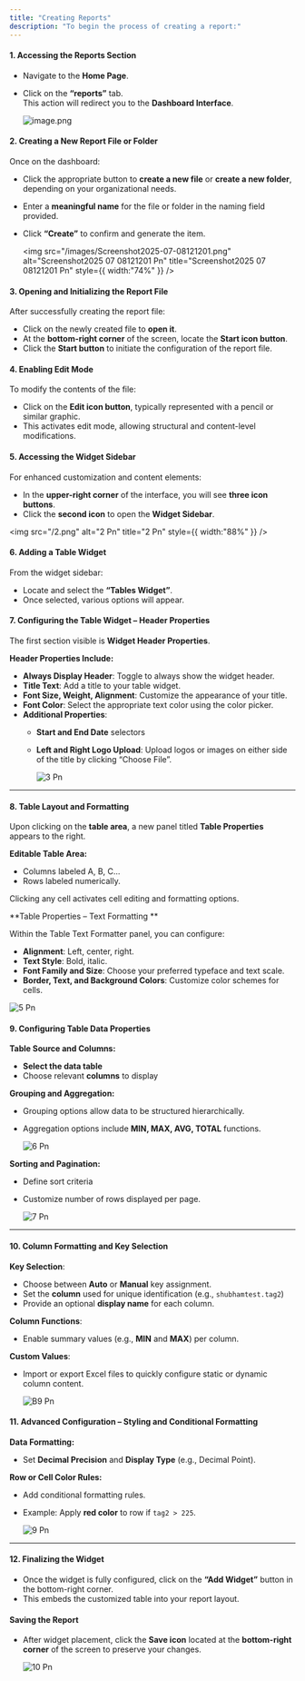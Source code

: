 ```yaml
---
title: "Creating Reports"
description: "To begin the process of creating a report:"
---
```


#### **1. Accessing the Reports Section**

- Navigate to the **Home Page**.
- Click on the **“reports”** tab.\
  This action will redirect you to the **Dashboard Interface**.

  ![image.png](/m1.png)

#### **2. Creating a New Report File or Folder**

Once on the dashboard:

- Click the appropriate button to **create a new file** or **create a new folder**, depending on your organizational needs.
- Enter a **meaningful name** for the file or folder in the naming field provided.
- Click **“Create”** to confirm and generate the item.

  <img
    src="/images/Screenshot2025-07-08121201.png"
    alt="Screenshot2025 07 08121201 Pn"
    title="Screenshot2025 07 08121201 Pn"
    style={{ width:"74%" }}
  />

#### **3. Opening and Initializing the Report File**

After successfully creating the report file:

- Click on the newly created file to **open it**.
- At the **bottom-right corner** of the screen, locate the **Start icon button**.
- Click the **Start button** to initiate the configuration of the report file.

#### **4. Enabling Edit Mode**

To modify the contents of the file:

- Click on the **Edit icon button**, typically represented with a pencil or similar graphic.
- This activates edit mode, allowing structural and content-level modifications.

#### **5. Accessing the Widget Sidebar**

For enhanced customization and content elements:

- In the **upper-right corner** of the interface, you will see **three icon buttons**.
- Click the **second icon** to open the **Widget Sidebar**.

<img
  src="/2.png"
  alt="2 Pn"
  title="2 Pn"
  style={{ width:"88%" }}
/>

#### 6. Adding a Table Widget

From the widget sidebar:

- Locate and select the **“Tables Widget”**.
- Once selected, various options will appear.

#### 7. Configuring the Table Widget – Header Properties

The first section visible is **Widget Header Properties**.

**Header Properties Include:**

- **Always Display Header**: Toggle to always show the widget header.
- **Title Text**: Add a title to your table widget.
- **Font Size, Weight, Alignment**: Customize the appearance of your title.
- **Font Color**: Select the appropriate text color using the color picker.
- **Additional Properties**:
  - **Start and End Date** selectors
  - **Left and Right Logo Upload**: Upload logos or images on either side of the title by clicking “Choose File”.

    ![3 Pn](/3.png)

---

#### 8. Table Layout and Formatting

Upon clicking on the **table area**, a new panel titled **Table Properties** appears to the right.

**Editable Table Area:**

- Columns labeled A, B, C...
- Rows labeled numerically.

Clicking any cell activates cell editing and formatting options.

**Table Properties – Text Formatting **

Within the Table Text Formatter panel, you can configure:

- **Alignment**: Left, center, right.
- **Text Style**: Bold, italic.
- **Font Family and Size**: Choose your preferred typeface and text scale.
- **Border, Text, and Background Colors**: Customize color schemes for cells.

![5 Pn](/5.png)

#### 9. Configuring Table Data Properties

**Table Source and Columns:**

- **Select the data table**
- Choose relevant **columns** to display

**Grouping and Aggregation:**

- Grouping options allow data to be structured hierarchically.
- Aggregation options include **MIN, MAX, AVG, TOTAL** functions.

  ![6 Pn](/6.png)

**Sorting and Pagination:**

- Define sort criteria
- Customize number of rows displayed per page.

  ![7 Pn](/7.png)

---

#### 10. Column Formatting and Key Selection

**Key Selection**:

- Choose between **Auto** or **Manual** key assignment.
- Set the **column** used for unique identification (e.g., `shubhamtest.tag2`)
- Provide an optional **display name** for each column.

**Column Functions**:

- Enable summary values (e.g., **MIN** and **MAX**) per column.

**Custom Values**:

- Import or export Excel files to quickly configure static or dynamic column content.

  ![B9 Pn](/images/b9.png)

#### 11. Advanced Configuration – Styling and Conditional Formatting

**Data Formatting:**

- Set **Decimal Precision** and **Display Type** (e.g., Decimal Point).

**Row or Cell Color Rules:**

- Add conditional formatting rules.
- Example: Apply **red color** to row if `tag2 > 225`.

  ![9 Pn](/9.png)

---

#### 12. Finalizing the Widget

- Once the widget is fully configured, click on the **“Add Widget”** button in the bottom-right corner.
- This embeds the customized table into your report layout.

#### Saving the Report

- After widget placement, click the **Save icon** located at the **bottom-right corner** of the screen to preserve your changes.

  ![10 Pn](/10.png)